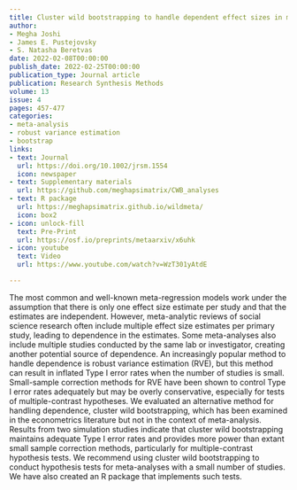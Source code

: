 ```yaml
---
title: Cluster wild bootstrapping to handle dependent effect sizes in meta-analysis with a small number of studies
author:
- Megha Joshi
- James E. Pustejovsky
- S. Natasha Beretvas
date: 2022-02-08T00:00:00
publish_date: 2022-02-25T00:00:00
publication_type: Journal article
publication: Research Synthesis Methods
volume: 13
issue: 4
pages: 457-477
categories:
- meta-analysis
- robust variance estimation
- bootstrap
links:
- text: Journal
  url: https://doi.org/10.1002/jrsm.1554
  icon: newspaper
- text: Supplementary materials
  url: https://github.com/meghapsimatrix/CWB_analyses
- text: R package
  url: https://meghapsimatrix.github.io/wildmeta/
  icon: box2
- icon: unlock-fill
  text: Pre-Print
  url: https://osf.io/preprints/metaarxiv/x6uhk
- icon: youtube
  text: Video
  url: https://www.youtube.com/watch?v=WzT301yAtdE

---
```



The most common and well-known meta-regression models work under the assumption that there is only one effect size estimate per study and that the estimates are independent. However, meta-analytic reviews of social science research often include multiple effect size estimates per primary study, leading to dependence in the estimates. Some meta-analyses also include multiple studies conducted by the same lab or investigator, creating another potential source of dependence. An increasingly popular method to handle dependence is robust variance estimation (RVE), but this method can result in inflated Type I error rates when the number of studies is small. Small-sample correction methods for RVE have been shown to control Type I error rates adequately but may be overly conservative, especially for tests of multiple-contrast hypotheses. We evaluated an alternative method for handling dependence, cluster wild bootstrapping, which has been examined in the econometrics literature but not in the context of meta-analysis. Results from two simulation studies indicate that cluster wild bootstrapping maintains adequate Type I error rates and provides more power than extant small sample correction methods, particularly for multiple-contrast hypothesis tests. We recommend using cluster wild bootstrapping to conduct hypothesis tests for meta-analyses with a small number of studies. We have also created an R package that implements such tests.


